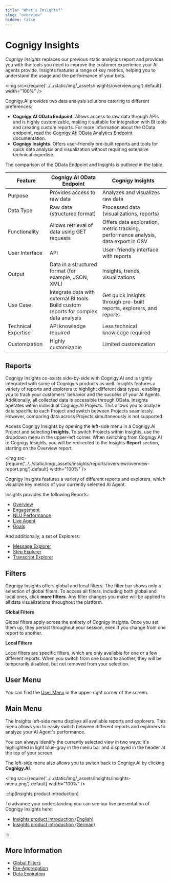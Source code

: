 ```yaml
---
title: "What's Insights?" 
slug: "overview"
hidden: false 
---
```


# Cognigy Insights 

*Cognigy Insights* replaces our previous static analytics report and provides you with the tools you need to improve the customer experience your AI agents provide.
Insights features a range of key metrics, helping you to understand the usage and the performance of your bots.

<img src={require('../../static/img/_assets/insights/overview.png').default} width="100%" />

Cognigy.AI provides two data analysis solutions catering to different preferences:

- **Cognigy.AI OData Endpoint**. Allows access to raw data through APIs and is highly customizable, making it suitable for integration with BI tools and creating custom reports. For more information about the OData endpoint, read the [Cognigy.AI: OData Analytics Endpoint](../ai/analyze/odata.mdx) documentation.
- **Cognigy Insights**. Offers user-friendly pre-built reports and tools for quick data analysis and visualization without requiring extensive technical expertise.

The comparison of the OData Endpoint and Insights is outlined in the table.

| Feature             | Cognigy.AI OData Endpoint                                                                 | Cognigy Insights                                                                   |
|---------------------|-------------------------------------------------------------------------------------------|------------------------------------------------------------------------------------|
| Purpose             | Provides access to raw data                                                               | Analyzes and visualizes raw data                                                   |
| Data Type           | Raw data (structured format)                                                              | Processed data (visualizations, reports)                                           |
| Functionality       | Allows retrieval of data using GET requests                                               | Offers data exploration, metric tracking, performance analysis, data export in CSV |
| User Interface      | API                                                                                       | User-friendly interface with reports                                               |
| Output              | Data in a structured format (for example, JSON, XML)                                      | Insights, trends, visualizations                                                   |
| Use Case            | Integrate data with external BI tools <br /> Build custom reports for complex data analysis | Get quick insights through pre-built reports, explorers, and reports               |
| Technical Expertise | API knowledge required                                                                    | Less technical knowledge required                                                  |
| Customization       | Highly customizable                                                                       | Limited customization                                                              |

## Reports

Cognigy Insights co-exists side-by-side with Cognigy.AI and is tightly integrated with some of Cognigy's products as well.
Insights features a variety of reports and explorers to highlight different data types, enabling you to track your customers' behavior and the success of your AI Agents. Additionally, all collected data is accessible through OData.
Insights operates within individual Cognigy.AI Projects. This allows you to analyze data specific to each Project and switch between Projects seamlessly. However, comparing data across Projects simultaneously is not supported.

Access Cognigy Insights by opening the left-side menu in a Cognigy.AI Project and selecting **Insights**. To switch Projects within Insights, use the dropdown menu in the upper-left corner.
When switching from Cognigy.AI to Cognigy Insights, you will be redirected to the Insights **Report** section, starting on the Overview report.

<img src={require('../../static/img/_assets/insights/reports/overview/overview-report.png').default} width="100%" />

Cognigy Insights features a variety of different reports and explorers, which visualize key metrics of your currently selected AI Agent. 

Insights provides the following Reports:

- [Overview](reports/overview.mdx)
- [Engagement](reports/engagement.mdx)
- [NLU Performance](reports/nlu-performance.mdx)
- [Live Agent](reports/live-agent.mdx)
- [Goals](reports/goals.mdx)

And additionally, a set of Explorers:

- [Message Explorer](explorers/message.mdx)
- [Step Explorer](explorers/step.mdx)
- [Transcript Explorer](explorers/transcript.mdx)

## Filters

Cognigy Insights offers global and local filters. The filter bar shows only a selection of global filters. To access all filters, including both global and local ones, click **more filters**. Any filter changes you make will be applied to all data visualizations throughout the platform.

**Global Filters**

Global filters apply across the entirety of Cognigy Insights. Once you set them up, they persist throughout your session, even if you change from one report to another.

**Local Filters**

Local filters are specific filters, which are only available for one or a few different reports. When you switch from one board to another, they will be temporarily disabled, but not removed from your selection.

## User Menu

You can find the [User Menu](../ai/administer/user-menu/overview.mdx) in the upper-right corner of the screen.

## Main Menu

The Insights left-side menu displays all available reports and explorers. This menu allows you to easily switch between different reports and explorers to analyze your AI Agent's performance.

You can always identify the currently selected view in two ways: it's highlighted in light blue-gray in the menu bar and displayed in the header at the top of your screen.

The left-side menu also allows you to switch back to Cognigy.AI by clicking **Cognigy.AI**.

<img src={require('../../static/img/_assets/insights/insights-menu.png').default} width="100%" />


:::tip[Insights product introduction]

  To advance your understanding you can see our live presentation of Cognigy Insights here: 

  - [Insights product introduction (English)](https://youtu.be/hYB2iQ_dT5g)
  - [Insights product introduction (German)](https://youtu.be/kCkUrHM9dQo)

:::


## More Information

- [Global Filters](global-filters.mdx)
- [Pre-Aggregation](data-management/pre-aggregation.mdx)
- [Data Expiration](data-management/ttl.mdx)